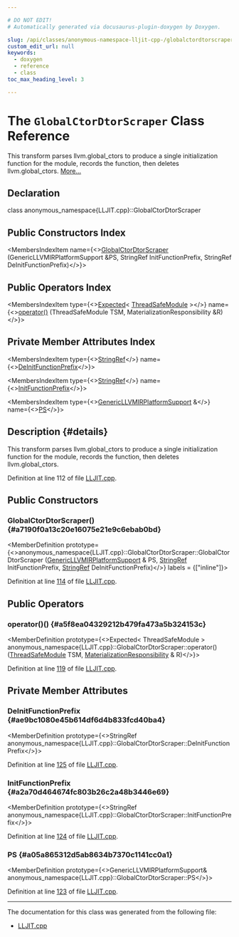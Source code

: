```yaml
---

# DO NOT EDIT!
# Automatically generated via docusaurus-plugin-doxygen by Doxygen.

slug: /api/classes/anonymous-namespace-lljit-cpp-/globalctordtorscraper
custom_edit_url: null
keywords:
  - doxygen
  - reference
  - class
toc_max_heading_level: 3

---
```





# The `GlobalCtorDtorScraper` Class Reference

<DoxygenPage pluginConfig={pluginConfig}>

This transform parses llvm.global&#95;ctors to produce a single initialization function for the module, records the function, then deletes llvm.global&#95;ctors. <a href="#details">More...</a>

## Declaration

<CodeBlock>class anonymous_namespace{LLJIT.cpp}::GlobalCtorDtorScraper</CodeBlock>

## Public Constructors Index

<MembersIndex>

<MembersIndexItem
  name={<><a href="#a7190f0a13c20e16075e21e9c6ebab0bd">GlobalCtorDtorScraper</a> (GenericLLVMIRPlatformSupport &amp;PS, StringRef InitFunctionPrefix, StringRef DeInitFunctionPrefix)</>}>
</MembersIndexItem>

</MembersIndex>

## Public Operators Index

<MembersIndex>

<MembersIndexItem
  type={<><a href="/docs/api/classes/llvm/expected">Expected</a>&lt; <a href="/docs/api/classes/llvm/orc/threadsafemodule">ThreadSafeModule</a> &gt;</>}
  name={<><a href="#a5f8ea04329212b479fa473a5b324153c">operator()</a> (ThreadSafeModule TSM, MaterializationResponsibility &amp;R)</>}>
</MembersIndexItem>

</MembersIndex>

## Private Member Attributes Index

<MembersIndex>

<MembersIndexItem
  type={<><a href="/docs/api/classes/llvm/stringref">StringRef</a></>}
  name={<><a href="#ae9bc1080e45b614df6d4b833fcd40ba4">DeInitFunctionPrefix</a></>}>
</MembersIndexItem>

<MembersIndexItem
  type={<><a href="/docs/api/classes/llvm/stringref">StringRef</a></>}
  name={<><a href="#a2a70d464674fc803b26c2a48b3446e69">InitFunctionPrefix</a></>}>
</MembersIndexItem>

<MembersIndexItem
  type={<><a href="/docs/api/classes/anonymous-namespace-lljit-cpp-/genericllvmirplatformsupport">GenericLLVMIRPlatformSupport</a> &amp;</>}
  name={<><a href="#a05a865312d5ab8634b7370c1141cc0a1">PS</a></>}>
</MembersIndexItem>

</MembersIndex>

## Description {#details}

This transform parses llvm.global&#95;ctors to produce a single initialization function for the module, records the function, then deletes llvm.global&#95;ctors.

Definition at line 112 of file <a href="/docs/api/files/lib/lib/executionengine/lib/executionengine/orc/lljit-cpp">LLJIT.cpp</a>.

<SectionDefinition>

## Public Constructors

### GlobalCtorDtorScraper() {#a7190f0a13c20e16075e21e9c6ebab0bd}

<MemberDefinition
  prototype={<>anonymous&#95;namespace&#123;LLJIT.cpp&#125;::GlobalCtorDtorScraper::GlobalCtorDtorScraper (<a href="/docs/api/classes/anonymous-namespace-lljit-cpp-/genericllvmirplatformsupport">GenericLLVMIRPlatformSupport</a> &amp; PS, <a href="/docs/api/classes/llvm/stringref">StringRef</a> InitFunctionPrefix, <a href="/docs/api/classes/llvm/stringref">StringRef</a> DeInitFunctionPrefix)</>}
  labels = {["inline"]}>

Definition at line <a href="/docs/api/files/lib/lib/executionengine/lib/executionengine/orc/lljit-cpp/#l00114">114</a> of file <a href="/docs/api/files/lib/lib/executionengine/lib/executionengine/orc/lljit-cpp">LLJIT.cpp</a>.
</MemberDefinition>

</SectionDefinition>

<SectionDefinition>

## Public Operators

### operator()() {#a5f8ea04329212b479fa473a5b324153c}

<MemberDefinition
  prototype={<>Expected&lt; ThreadSafeModule &gt; anonymous&#95;namespace&#123;LLJIT.cpp&#125;::GlobalCtorDtorScraper::operator() (<a href="/docs/api/classes/llvm/orc/threadsafemodule">ThreadSafeModule</a> TSM, <a href="/docs/api/classes/llvm/orc/materializationresponsibility">MaterializationResponsibility</a> &amp; R)</>}>

Definition at line <a href="/docs/api/files/lib/lib/executionengine/lib/executionengine/orc/lljit-cpp/#l00119">119</a> of file <a href="/docs/api/files/lib/lib/executionengine/lib/executionengine/orc/lljit-cpp">LLJIT.cpp</a>.
</MemberDefinition>

</SectionDefinition>

<SectionDefinition>

## Private Member Attributes

### DeInitFunctionPrefix {#ae9bc1080e45b614df6d4b833fcd40ba4}

<MemberDefinition
  prototype={<>StringRef anonymous&#95;namespace&#123;LLJIT.cpp&#125;::GlobalCtorDtorScraper::DeInitFunctionPrefix</>}>

Definition at line <a href="/docs/api/files/lib/lib/executionengine/lib/executionengine/orc/lljit-cpp/#l00125">125</a> of file <a href="/docs/api/files/lib/lib/executionengine/lib/executionengine/orc/lljit-cpp">LLJIT.cpp</a>.
</MemberDefinition>

### InitFunctionPrefix {#a2a70d464674fc803b26c2a48b3446e69}

<MemberDefinition
  prototype={<>StringRef anonymous&#95;namespace&#123;LLJIT.cpp&#125;::GlobalCtorDtorScraper::InitFunctionPrefix</>}>

Definition at line <a href="/docs/api/files/lib/lib/executionengine/lib/executionengine/orc/lljit-cpp/#l00124">124</a> of file <a href="/docs/api/files/lib/lib/executionengine/lib/executionengine/orc/lljit-cpp">LLJIT.cpp</a>.
</MemberDefinition>

### PS {#a05a865312d5ab8634b7370c1141cc0a1}

<MemberDefinition
  prototype={<>GenericLLVMIRPlatformSupport&amp; anonymous&#95;namespace&#123;LLJIT.cpp&#125;::GlobalCtorDtorScraper::PS</>}>

Definition at line <a href="/docs/api/files/lib/lib/executionengine/lib/executionengine/orc/lljit-cpp/#l00123">123</a> of file <a href="/docs/api/files/lib/lib/executionengine/lib/executionengine/orc/lljit-cpp">LLJIT.cpp</a>.
</MemberDefinition>

</SectionDefinition>

<hr/>

The documentation for this class was generated from the following file:

<ul>
<li><a href="/docs/api/files/lib/lib/executionengine/lib/executionengine/orc/lljit-cpp">LLJIT.cpp</a></li>
</ul>

</DoxygenPage>
